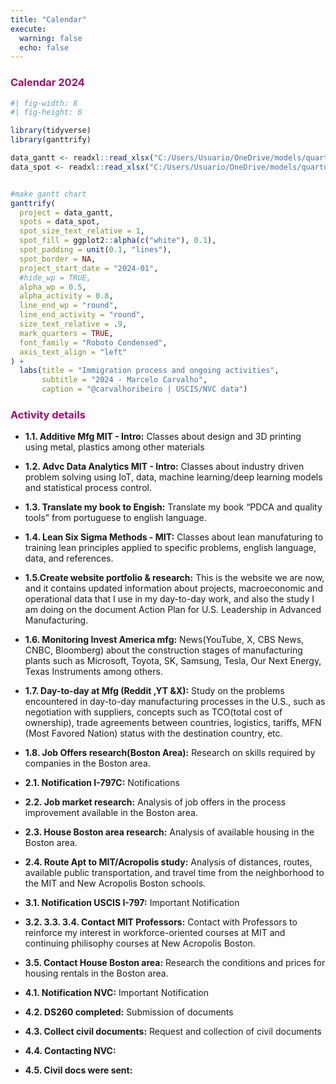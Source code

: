 ```yaml
---
title: "Calendar"
execute: 
  warning: false
  echo: false
---
```


### [Calendar 2024]{style="color: #9D0F6A ;"}

```r
#| fig-width: 8
#| fig-height: 6

library(tidyverse)
library(ganttrify)

data_gantt <- readxl::read_xlsx("C:/Users/Usuario/OneDrive/models/quarto_projects/db/gantt_research24.xlsx", sheet = 1)
data_spot <- readxl::read_xlsx("C:/Users/Usuario/OneDrive/models/quarto_projects/db/gantt_research24.xlsx", sheet = 2)


#make gantt chart
ganttrify(
  project = data_gantt,
  spots = data_spot,
  spot_size_text_relative = 1,
  spot_fill = ggplot2::alpha(c("white"), 0.1),
  spot_padding = unit(0.1, "lines"),
  spot_border = NA,
  project_start_date = "2024-01",
  #hide_wp = TRUE,
  alpha_wp = 0.5,
  alpha_activity = 0.8,
  line_end_wp = "round",
  line_end_activity = "round",
  size_text_relative = .9,
  mark_quarters = TRUE,
  font_family = "Roboto Condensed",
  axis_text_align = "left"
) +
  labs(title = "Immigration process and ongoing activities",
       subtitle = "2024 - Marcelo Carvalho",
       caption = "@carvalhoribeiro | USCIS/NVC data")
```

### [Activity details]{style="color: #9D0F6A ;"}

-   **1.1. Additive Mfg MIT - Intro:** Classes about design and 3D printing using metal, plastics among other materials

-   **1.2. Advc Data Analytics MIT - Intro:** Classes about industry driven problem solving using IoT, data, machine learning/deep learning models and statistical process control.

-   **1.3. Translate my book to Engish:** Translate my book "PDCA and quality tools" from portuguese to english language.

-   **1.4. Lean Six Sigma Methods - MIT:** Classes about lean manufaturing to training lean principles applied to specific problems, english language, data, and references.

-   **1.5.Create website portfolio & research:** This is the website we are now, and it contains updated information about projects, macroeconomic and operational data that I use in my day-to-day work, and also the study I am doing on the document Action Plan for U.S. Leadership in Advanced Manufacturing.

-   **1.6. Monitoring Invest America mfg:** News(YouTube, X, CBS News, CNBC, Bloomberg) about the construction stages of manufacturing plants such as Microsoft, Toyota, SK, Samsung, Tesla, Our Next Energy, Texas Instruments among others.

-   **1.7. Day-to-day at Mfg (Reddit ,YT &X):** Study on the problems encountered in day-to-day manufacturing processes in the U.S., such as negotiation with suppliers, concepts such as TCO(total cost of ownership), trade agreements between countries, logistics, tariffs, MFN (Most Favored Nation) status with the destination country, etc.

-   **1.8. Job Offers research(Boston Area):** Research on skills required by companies in the Boston area.

-   **2.1. Notification I-797C:** Notifications

-   **2.2. Job market research:** Analysis of job offers in the process improvement available in the Boston area.

-   **2.3. House Boston area research:** Analysis of available housing in the Boston area.

-   **2.4. Route Apt to MIT/Acropolis study:** Analysis of distances, routes, available public transportation, and travel time from the neighborhood to the MIT and New Acropolis Boston schools.

-   **3.1. Notification USCIS I-797:** Important Notification

-   **3.2. 3.3. 3.4. Contact MIT Professors:** Contact with Professors to reinforce my interest in workforce-oriented courses at MIT and continuing philisophy courses at New Acropolis Boston.

-   **3.5. Contact House Boston area:** Research the conditions and prices for housing rentals in the Boston area.

-   **4.1. Notification NVC:** Important Notification

-   **4.2. DS260 completed:** Submission of documents

-   **4.3. Collect civil documents:** Request and collection of civil documents

-   **4.4. Contacting NVC:**

-   **4.5. Civil docs were sent:**

